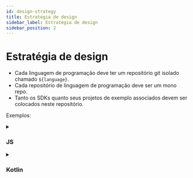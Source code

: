 ```yaml
---
id: design-strategy
title: Estratégia de design
sidebar_label: Estratégia de design
sidebar_position: 2
---
```


# Estratégia de design

- Cada linguagem de programação deve ter um repositório git isolado chamado `${language}`.
- Cada repositório de linguagem de programação deve ser um mono repo.
- Tanto os SDKs quanto seus projetos de exemplo associados devem ser colocados neste repositório.

Exemplos:

<details>
  <summary>

### JS

</summary>

- js (core)
- react
- react-sample

</details>

<details>
  <summary>

### Kotlin

</summary>

- kotlin (core)
- android
- android-sample

</details>
